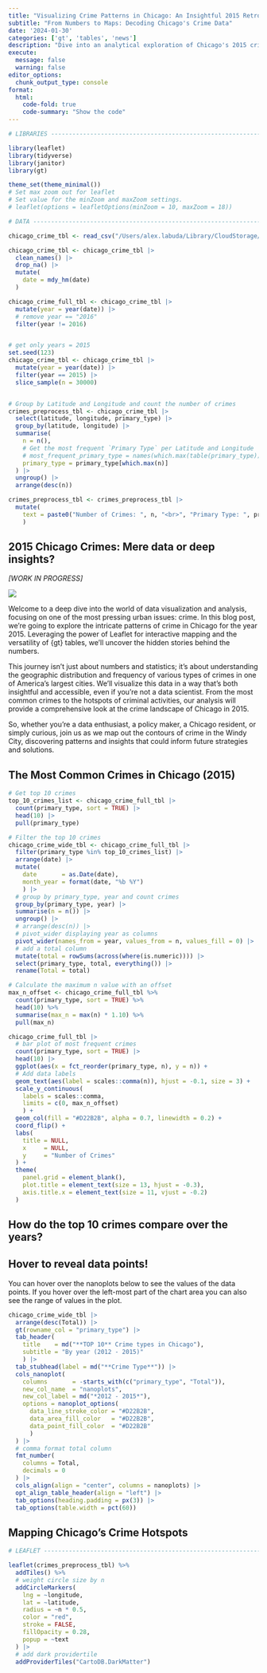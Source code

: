 ```yaml
---
title: "Visualizing Crime Patterns in Chicago: An Insightful 2015 Retrospective"
subtitle: "From Numbers to Maps: Decoding Chicago's Crime Data"
date: '2024-01-30'
categories: ['gt', 'tables', 'news']
description: "Dive into an analytical exploration of Chicago's 2015 crime data using interactive maps and dynamic tables, bringing numbers to life."
execute: 
  message: false
  warning: false
editor_options: 
  chunk_output_type: console
format:
  html:
    code-fold: true
    code-summary: "Show the code"
---
```


```r
# LIBRARIES ---------------------------------------------------------------

library(leaflet)
library(tidyverse)
library(janitor)
library(gt)

theme_set(theme_minimal())
# Set max zoom out for leaflet
# Set value for the minZoom and maxZoom settings.
# leaflet(options = leafletOptions(minZoom = 10, maxZoom = 18))

# DATA --------------------------------------------------------------------

chicago_crime_tbl <- read_csv("/Users/alex.labuda/Library/CloudStorage/OneDrive-ZionandZion/Documents/Data/Other Data/Chicago_Crimes__2012_Present.csv")

chicago_crime_tbl <- chicago_crime_tbl |> 
  clean_names() |> 
  drop_na() |> 
  mutate(
    date = mdy_hm(date)
  )

chicago_crime_full_tbl <- chicago_crime_tbl |> 
  mutate(year = year(date)) |> 
  # remove year == "2016"
  filter(year != 2016)


# get only years = 2015
set.seed(123)
chicago_crime_tbl <- chicago_crime_tbl |> 
  mutate(year = year(date)) |>
  filter(year == 2015) |> 
  slice_sample(n = 30000)


# Group by Latitude and Longitude and count the number of crimes
crimes_preprocess_tbl <- chicago_crime_tbl |> 
  select(latitude, longitude, primary_type) |> 
  group_by(latitude, longitude) |> 
  summarise(
    n = n(),
    # Get the most frequent `Primary Type` per Latitude and Longitude
    # most_frequent_primary_type = names(which.max(table(primary_type)))
    primary_type = primary_type[which.max(n)]
  ) |>
  ungroup() |> 
  arrange(desc(n))

crimes_preprocess_tbl <- crimes_preprocess_tbl |> 
  mutate(
    text = paste0("Number of Crimes: ", n, "<br>", "Primary Type: ", primary_type)
    )

```

## 2015 Chicago Crimes: Mere data or deep insights?

*[WORK IN PROGRESS]* 

![](feature.png)

Welcome to a deep dive into the world of data visualization and analysis, focusing on one of the most pressing urban issues: crime. In this blog post, we're going to explore the intricate patterns of crime in Chicago for the year 2015. Leveraging the power of Leaflet for interactive mapping and the versatility of {gt} tables, we'll uncover the hidden stories behind the numbers.

This journey isn't just about numbers and statistics; it's about understanding the geographic distribution and frequency of various types of crimes in one of America's largest cities. We'll visualize this data in a way that's both insightful and accessible, even if you're not a data scientist. From the most common crimes to the hotspots of criminal activities, our analysis will provide a comprehensive look at the crime landscape of Chicago in 2015.

So, whether you're a data enthusiast, a policy maker, a Chicago resident, or simply curious, join us as we map out the contours of crime in the Windy City, discovering patterns and insights that could inform future strategies and solutions.


## The Most Common Crimes in Chicago (2015)

```r
# Get top 10 crimes
top_10_crimes_list <- chicago_crime_full_tbl |> 
  count(primary_type, sort = TRUE) |> 
  head(10) |> 
  pull(primary_type)

# Filter the top 10 crimes
chicago_crime_wide_tbl <- chicago_crime_full_tbl |> 
  filter(primary_type %in% top_10_crimes_list) |> 
  arrange(date) |> 
  mutate(
    date       = as.Date(date),
    month_year = format(date, "%b %Y")
    ) |>
  # group by primary_type, year and count crimes
  group_by(primary_type, year) |>
  summarise(n = n()) |>
  ungroup() |>
  # arrange(desc(n)) |> 
  # pivot_wider displaying year as columns
  pivot_wider(names_from = year, values_from = n, values_fill = 0) |>
  # add a total column
  mutate(total = rowSums(across(where(is.numeric)))) |> 
  select(primary_type, total, everything()) |> 
  rename(Total = total)
```



```r
# Calculate the maximum n value with an offset
max_n_offset <- chicago_crime_full_tbl %>% 
  count(primary_type, sort = TRUE) %>% 
  head(10) %>% 
  summarise(max_n = max(n) * 1.10) %>% 
  pull(max_n)

chicago_crime_full_tbl |> 
  # bar plot of most frequent crimes
  count(primary_type, sort = TRUE) |>
  head(10) |>
  ggplot(aes(x = fct_reorder(primary_type, n), y = n)) +
  # Add data labels
  geom_text(aes(label = scales::comma(n)), hjust = -0.1, size = 3) +
  scale_y_continuous(
    labels = scales::comma, 
    limits = c(0, max_n_offset)
    ) +
  geom_col(fill = "#D22B2B", alpha = 0.7, linewidth = 0.2) +
  coord_flip() +
  labs(
    title = NULL,
    x     = NULL,
    y     = "Number of Crimes"
  ) +
  theme(
    panel.grid = element_blank(),
    plot.title = element_text(size = 13, hjust = -0.3),
    axis.title.x = element_text(size = 11, vjust = -0.2)
  )
```


## How do the top 10 crimes compare over the years?

::: {.callout-tip collapse=false}
## Hover to reveal data points!

You can hover over the nanoplots below to see the values of the data points. If you hover over the left-most part of the chart area you can also see the range of values in the plot.
:::

```r
chicago_crime_wide_tbl |>
  arrange(desc(Total)) |>
  gt(rowname_col = "primary_type") |>
  tab_header(
    title    = md("**TOP 10** Crime types in Chicago"),
    subtitle = "By year (2012 - 2015)"
    ) |>
  tab_stubhead(label = md("**Crime Type**")) |>
  cols_nanoplot(
    columns       = -starts_with(c("primary_type", "Total")),
    new_col_name  = "nanoplots",
    new_col_label = md("*2012 - 2015*"),
    options = nanoplot_options(
      data_line_stroke_color = "#D22B2B",
      data_area_fill_color   = "#D22B2B",
      data_point_fill_color  = "#D22B2B"
      )
  ) |>
  # comma format total column
  fmt_number(
    columns = Total,
    decimals = 0
  ) |>
  cols_align(align = "center", columns = nanoplots) |>
  opt_align_table_header(align = "left") |>
  tab_options(heading.padding = px(3)) |> 
  tab_options(table.width = pct(60))
```



## Mapping Chicago's Crime Hotspots

```r
# LEAFLET -----------------------------------------------------------------

leaflet(crimes_preprocess_tbl) %>% 
  addTiles() %>% 
  # weight circle size by n
  addCircleMarkers(
    lng = ~longitude, 
    lat = ~latitude, 
    radius = ~n * 0.5, 
    color = "red", 
    stroke = FALSE, 
    fillOpacity = 0.28,
    popup = ~text
  ) |> 
  # add dark providertile
  addProviderTiles("CartoDB.DarkMatter")
```

